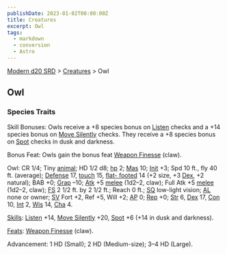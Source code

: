 ```yaml
---
publishDate: 2023-01-02T00:00:00Z
title: Creatures
excerpt: Owl
tags:
  - markdown
  - conversion
  - Astro
---
```


[Modern d20 SRD](/#modernD20) > [Creatures](modern-d20-srd-creatures-index) > Owl

## Owl

### Species Traits

Skill Bonuses: Owls receive a +8 species bonus on [Listen](modern-d20-srd-skills-listen) checks and a +14 species bonus on [Move Silently](modern-d20-srd-skills-move-silently) checks. They receive a +8
species bonus on [Spot](modern-d20-srd-skills-spot) checks in dusk and
darkness.

Bonus Feat: Owls gain the bonus feat [Weapon Finesse](modern-d20-srd-feats-weapon-finesse) (claw).

Owl: CR 1/4; Tiny [animal](modern-d20-srd-creature-types-animal); HD 1/2 d8;
[hp](modern-d20-srd-combat-hit-points) 2; [Mas](modern-d20-srd-creatures-creature-overview) 10; [Init](modern-d20-srd-combat-initiative) +3; Spd 10
ft., fly 40 ft. (average); [Defense](modern-d20-srd-combat-defense) 17,
[touch](modern-d20-srd-combat-attack-actions) 15, [flat- footed](modern-d20-srd-combat-surprise) 14 (+2 size, +3 [Dex](modern-d20-srd-basics-ability-scores), +2 natural); BAB +0; [Grap](modern-d20-srd-combat-grapple) –10; [Atk](modern-d20-srd-combat-attack-roll) +5
[melee](modern-d20-srd-combat-attack-roll) (1d2–2, claw); Full Atk +5
[melee](modern-d20-srd-combat-attack-roll) (1d2–2, claw); [FS](modern-d20-srd-creatures-creature-overview) 2 1/2 ft. by 2 1/2 ft.; Reach 0 ft.;
[SQ](modern-d20-srd-creatures-creature-overview) low-light vision;
[AL](modern-d20-srd-basics-allegiances) none or owner; [SV](modern-d20-srd-basics-saving-throws) Fort +2, Ref +5, Will +2; [AP](modern-d20-srd-creatures-creature-overview) 0; [Rep](modern-d20-srd-creatures-creature-overview) +0;
[Str](modern-d20-srd-basics-ability-scores) 6, [Dex](modern-d20-srd-basics-ability-scores) 17, [Con](modern-d20-srd-basics-ability-scores) 10,
[Int](modern-d20-srd-basics-ability-scores) 2, [Wis](modern-d20-srd-basics-ability-scores) 14, [Cha](modern-d20-srd-basics-ability-scores) 4.

[Skills](modern-d20-srd-skills-index): [Listen](modern-d20-srd-skills-listen)
+14, [Move Silently](modern-d20-srd-skills-move-silently) +20,
[Spot](modern-d20-srd-skills-spot) +6 (+14 in dusk and darkness).

[Feats](modern-d20-srd-feats-index): [Weapon Finesse](modern-d20-srd-feats-weapon-finesse) (claw).

Advancement: 1 HD (Small); 2 HD (Medium-size); 3–4 HD (Large).

